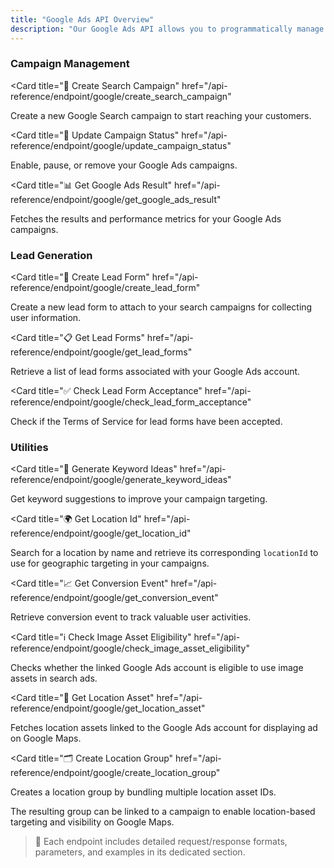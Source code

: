 ```yaml
---
title: "Google Ads API Overview"
description: "Our Google Ads API allows you to programmatically manage your Google Search campaigns. You can create and update campaigns, handle lead forms, and access various utilities to optimize your advertising efforts."
---
```


### Campaign Management

<Card
  title="🚀 Create Search Campaign"
  href="/api-reference/endpoint/google/create_search_campaign"
>
  Create a new Google Search campaign to start reaching your customers.
</Card>

<Card
  title="🔄 Update Campaign Status"
  href="/api-reference/endpoint/google/update_campaign_status"
>
  Enable, pause, or remove your Google Ads campaigns.
</Card>

<Card
  title="📊 Get Google Ads Result"
  href="/api-reference/endpoint/google/get_google_ads_result"
>
  Fetches the results and performance metrics for your Google Ads campaigns.
</Card>

### Lead Generation

<Card
  title="📝 Create Lead Form"
  href="/api-reference/endpoint/google/create_lead_form"
>
  Create a new lead form to attach to your search campaigns for collecting user information.
</Card>

<Card
  title="📋 Get Lead Forms"
  href="/api-reference/endpoint/google/get_lead_forms"
>
  Retrieve a list of lead forms associated with your Google Ads account.
</Card>

<Card
  title="✅ Check Lead Form Acceptance"
  href="/api-reference/endpoint/google/check_lead_form_acceptance"
>
  Check if the Terms of Service for lead forms have been accepted.
</Card>

### Utilities
<Card
  title="🔑 Generate Keyword Ideas"
  href="/api-reference/endpoint/google/generate_keyword_ideas"
>
  Get keyword suggestions to improve your campaign targeting.
</Card>

<Card
  title="🌍 Get Location Id"
  href="/api-reference/endpoint/google/get_location_id"
>
  Search for a location by name and retrieve its corresponding `locationId` to use for geographic targeting in your campaigns.
</Card>



<Card
  title="📈 Get Conversion Event"
  href="/api-reference/endpoint/google/get_conversion_event"
>
  Retrieve conversion event to track valuable user activities.
</Card>





<Card
  title="ℹ️ Check Image Asset Eligibility"
  href="/api-reference/endpoint/google/check_image_asset_eligibility"
>
  Checks whether the linked Google Ads account is eligible to use image assets in search ads.
</Card>

<Card
  title="📍 Get Location Asset"
  href="/api-reference/endpoint/google/get_location_asset"
>
  Fetches location assets linked to the Google Ads account for displaying ad on Google Maps.
</Card>

<Card
  title="🗂️ Create Location Group"
  href="/api-reference/endpoint/google/create_location_group"
>
  Creates a location group by bundling multiple location asset IDs.  

  The resulting group can be linked to a campaign to enable location-based targeting and visibility on Google Maps.
</Card>


> 📘 Each endpoint includes detailed request/response formats, parameters, and examples in its dedicated section. 